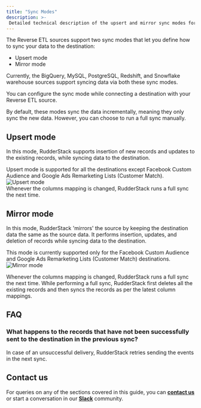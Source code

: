 ```yaml
---
title: "Sync Modes"
description: >-
 Detailed technical description of the upsert and mirror sync modes for the Reverse ETL sources.
---
```


The Reverse ETL sources support two sync modes that let you define how to sync your data to the destination:
* Upsert mode
* Mirror mode

<div class="infoBlock">
Currently, the <Link to="/sources/reverse-etl/google-bigquery/">BigQuery</Link>, <Link to="/sources/reverse-etl/mysql/">MySQL</Link>, <Link to="/sources/reverse-etl/postgresql/">PostgreSQL</Link>, <Link to="/sources/reverse-etl/amazon-redshift/">Redshift</Link>, and <Link to="/sources/reverse-etl/snowflake/">Snowflake</Link> warehouse sources support syncing data via both these sync modes.
</div>

<div class="successBlock">
 
You can configure the sync mode while connecting a destination with your Reverse ETL source.
</div>

<div class="infoBlock">

By default, these modes sync the data incrementally, meaning they only sync the new data. However, you can choose to run a full sync manually.
</div>

## Upsert mode

In this mode, RudderStack supports insertion of new records and updates to the existing records, while syncing data to the destination.

<div class="infoBlock">
Upsert mode is supported for all the destinations except <Link to="/destinations/streaming-destinations/fb-custom-audience/">Facebook Custom Audience</Link> and <Link to="/destinations/streaming-destinations/google-adwords-remarketing-list/">Google Ads Remarketing Lists (Customer Match)</Link>.
</div>

<!-- <div class="infoBlock">
The upsert mode is supported for all destinations except <Link to="/destinations/streaming-destinations/fb-custom-audience/">Facebook Custom Audience</Link> and <Link to="/destinations/streaming-destinations/google-adwords-remarketing-list/">Google Ads Remarketing Lists (Customer Match)</Link> destinations.
</div> -->
 
<img src="../../../assets/warehouse-actions-sources/upsert-mode.png" alt="Upsert mode" />

<div class="infoBlock">
Whenever the columns mapping is changed, RudderStack runs a full sync the next time.
</div>

## Mirror mode

In this mode, RudderStack 'mirrors' the source by keeping the destination data the same as the source data. It performs insertion, updates, and deletion of records while syncing data to the destination. 

<div class="infoBlock">
This mode is currently supported only for the <Link to="/destinations/streaming-destinations/fb-custom-audience/">Facebook Custom Audience</Link> and <Link to="/destinations/streaming-destinations/google-adwords-remarketing-list/">Google Ads Remarketing Lists (Customer Match)</Link> destinations.
</div>

<img src="../../../assets/warehouse-actions-sources/mirror-mode.png" alt="Mirror mode" />

<div class="infoBlock">

Whenever the columns mapping is changed, RudderStack runs a full sync the next time. While performing a full sync, RudderStack first deletes all the existing records and then syncs the records as per the latest column mappings.
</div>

## FAQ

### What happens to the records that have not been successfully sent to the destination in the previous sync?

In case of an unsuccessful delivery, RudderStack retries sending the events in the next sync.

## Contact us

For queries on any of the sections covered in this guide, you can [**contact us**](mailto:%20docs@rudderstack.com) or start a conversation in our [**Slack**](https://rudderstack.com/join-rudderstack-slack-community) community.
